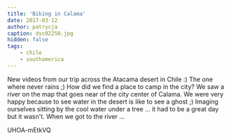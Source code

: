 ```yaml
---
title: 'Biking in Calama'
date: 2017-03-12
author: patrycja
caption: dsc02250.jpg
hidden: false
tags: 
    - chile
    - southamerica
---
```


New videos from our trip across the Atacama desert in Chile :) The one where never rains ;)
How did we find a place to camp in the city? We saw a river on the map that goes near of the city center of Calama. We were very happy because to see water in the desert is like to see a ghost ;) Imaging ourselves sitting by the cool water under a tree ... it had to be a great day but it wasn't. When we got to the river ...  

<youtube>UHOA-mEtkVQ</youtube>